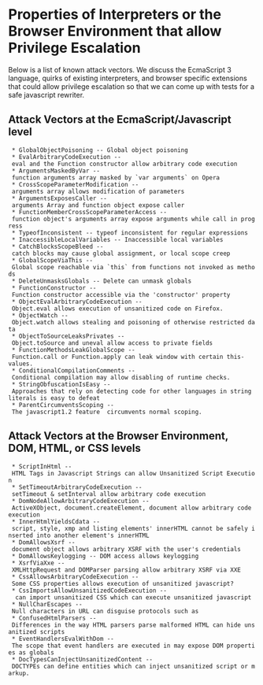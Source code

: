 = Properties of Interpreters or the Browser Environment that allow Privilege Escalation =

Below is a list of known attack vectors.  We discuss the EcmaScript 3 language, quirks of existing interpreters, and browser specific extensions that could allow privilege escalation  so that we can come up with tests for a safe javascript rewriter.

== Attack Vectors at the EcmaScript/Javascript level ==
  * GlobalObjectPoisoning -- Global object poisoning
  * EvalArbitraryCodeExecution -- eval and the Function constructor allow arbitrary code execution
  * ArgumentsMaskedByVar -- function arguments array masked by `var arguments` on Opera
  * CrossScopeParameterModification -- arguments array allows modification of parameters
  * ArgumentsExposesCaller -- arguments Array and function object expose caller
  * FunctionMemberCrossScopeParameterAccess -- function object's arguments array expose arguments while call in progress
  * TypeofInconsistent -- typeof inconsistent for regular expressions
  * InaccessibleLocalVariables -- Inaccessible local variables
  * CatchBlocksScopeBleed -- catch blocks may cause global assignment, or local scope creep
  * GlobalScopeViaThis -- Global scope reachable via `this` from functions not invoked as methods
  * DeleteUnmasksGlobals -- Delete can unmask globals
  * FunctionConstructor -- Function constructor accessible via the 'constructor' property
  * ObjectEvalArbitraryCodeExecution -- Object.eval allows execution of unsanitized code on Firefox.
  * ObjectWatch -- Object.watch allows stealing and poisoning of otherwise restricted data
  * ObjectToSourceLeaksPrivates -- Object.toSource and uneval allow access to private fields
  * FunctionMethodsLeakGlobalScope -- Function.call or Function.apply can leak window with certain this-values.
  * ConditionalCompilationComments -- Conditional compilation may allow disabling of runtime checks.
  * StringObfuscationIsEasy -- Approaches that rely on detecting code for other languages in string literals is easy to defeat
  * ParentCircumventsScoping -- The javascript1.2 feature {{{__parent__}}} circumvents normal scoping.


== Attack Vectors at the Browser Environment, DOM, HTML, or CSS levels ==
  * ScriptInHtml -- HTML Tags in Javascript Strings can allow Unsanitized Script Execution
  * SetTimeoutArbitraryCodeExecution -- setTimeout & setInterval allow arbitrary code execution
  * DomNodeAllowArbitraryCodeExecution -- ActiveXObject, document.createElement, document allow arbitrary code execution
  * InnerHtmlYieldsCdata -- script, style, xmp and listing elements' innerHTML cannot be safely inserted into another element's innerHTML
  * DomAllowsXsrf -- document object allows arbitrary XSRF with the user's credentials
  * DomAllowsKeylogging -- DOM access allows keylogging
  * XsrfViaXxe -- XMLHttpRequest and DOMParser parsing allow arbitrary XSRF via XXE
  * CssAllowsArbitraryCodeExecution -- Some CSS properties allows execution of unsanitized javascript?
  * CssImportsAllowUnsanitizedCodeExecution -- {{{@import}}} can import unsanitized CSS which can execute unsanitized javascript
  * NullCharEscapes -- Null characters in URL can disguise protocols such as {{{javascript:}}}
  * ConfusedHtmlParsers -- Differences in the way HTML parsers parse malformed HTML can hide unsanitized scripts
  * EventHandlersEvalWithDom -- The scope that event handlers are executed in may expose DOM properties as globals
  * DocTypesCanInjectUnsanitizedContent -- DOCTYPEs can define entities which can inject unsanitized script or markup.